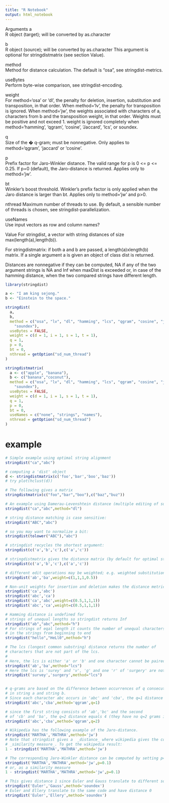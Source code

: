 ---
title: "R Notebook"
output: html_notebook
---

Arguments
a	
R object (target); will be converted by as.character

b	
R object (source); will be converted by as.character This argument is optional for stringdistmatrix (see section Value).

method	
Method for distance calculation. The default is "osa", see stringdist-metrics.

useBytes	
Perform byte-wise comparison, see stringdist-encoding.

weight	
For method='osa' or 'dl', the penalty for deletion, insertion, substitution and transposition, in that order. When method='lv', the penalty for transposition is ignored. When method='jw', the weights associated with characters of a, characters from b and the transposition weight, in that order. Weights must be positive and not exceed 1. weight is ignored completely when method='hamming', 'qgram', 'cosine', 'Jaccard', 'lcs', or soundex.

q	
Size of the 
�
q-gram; must be nonnegative. Only applies to method='qgram', 'jaccard' or 'cosine'.

p	
Prefix factor for Jaro-Winkler distance. The valid range for p is 0 <= p <= 0.25. If p=0 (default), the Jaro-distance is returned. Applies only to method='jw'.

bt	
Winkler's boost threshold. Winkler's prefix factor is only applied when the Jaro distance is larger than bt. Applies only to method='jw' and p>0.

nthread	
Maximum number of threads to use. By default, a sensible number of threads is chosen, see stringdist-parallelization.

useNames	
Use input vectors as row and column names?

Value
For stringdist, a vector with string distances of size max(length(a),length(b)).

For stringdistmatrix: if both a and b are passed, a length(a)xlength(b) matrix. If a single argument a is given an object of class dist is returned.

Distances are nonnegative if they can be computed, NA if any of the two argument strings is NA and Inf when maxDist is exceeded or, in case of the hamming distance, when the two compared strings have different length.

```{r}
library(stringdist)

a <- "I am king sejong."
b <- "Einstein to the space."

stringdist(
  a,
  b,
  method = c("osa", "lv", "dl", "hamming", "lcs", "qgram", "cosine", "jaccard", "jw",
    "soundex"),
  useBytes = FALSE,
  weight = c(d = 1, i = 1, s = 1, t = 1),
  q = 1,
  p = 0,
  bt = 0,
  nthread = getOption("sd_num_thread")
)

stringdistmatrix(
  a <- c("apple", "banana"),
  b <- c("banana","coconut"),
  method = c("osa", "lv", "dl", "hamming", "lcs", "qgram", "cosine", "jaccard", "jw",
    "soundex"),
  useBytes = FALSE,
  weight = c(d = 1, i = 1, s = 1, t = 1),
  q = 1,
  p = 0,
  bt = 0,
  useNames = c("none", "strings", "names"),
  nthread = getOption("sd_num_thread")
)
```

# example

```{r}
# Simple example using optimal string alignment
stringdist("ca","abc")

# computing a 'dist' object
d <- stringdistmatrix(c('foo','bar','boo','baz'))
# try plot(hclust(d))

# The following gives a matrix
stringdistmatrix(c("foo","bar","boo"),c("baz","buz"))

# An example using Damerau-Levenshtein distance (multiple editing of substrings allowed)
stringdist("ca","abc",method="dl")

# string distance matching is case sensitive:
stringdist("ABC","abc")

# so you may want to normalize a bit:
stringdist(tolower("ABC"),"abc")

# stringdist recycles the shortest argument:
stringdist(c('a','b','c'),c('a','c'))

# stringdistmatrix gives the distance matrix (by default for optimal string alignment):
stringdist(c('a','b','c'),c('a','c'))

# different edit operations may be weighted; e.g. weighted substitution:
stringdist('ab','ba',weight=c(1,1,1,0.5))

# Non-unit weights for insertion and deletion makes the distance metric asymetric
stringdist('ca','abc')
stringdist('abc','ca')
stringdist('ca','abc',weight=c(0.5,1,1,1))
stringdist('abc','ca',weight=c(0.5,1,1,1))

# Hamming distance is undefined for 
# strings of unequal lengths so stringdist returns Inf
stringdist("ab","abc",method="h")
# For strings of eqal length it counts the number of unequal characters as they occur
# in the strings from beginning to end
stringdist("hello","HeLl0",method="h")

# The lcs (longest common substring) distance returns the number of 
# characters that are not part of the lcs.
#
# Here, the lcs is either 'a' or 'b' and one character cannot be paired:
stringdist('ab','ba',method="lcs")
# Here the lcs is 'surey' and 'v', 'g' and one 'r' of 'surgery' are not paired
stringdist('survey','surgery',method="lcs")


# q-grams are based on the difference between occurrences of q consecutive characters
# in string a and string b.
# Since each character abc occurs in 'abc' and 'cba', the q=1 distance equals 0:
stringdist('abc','cba',method='qgram',q=1)

# since the first string consists of 'ab','bc' and the second 
# of 'cb' and 'ba', the q=2 distance equals 4 (they have no q=2 grams in common):
stringdist('abc','cba',method='qgram',q=2)

# Wikipedia has the following example of the Jaro-distance. 
stringdist('MARTHA','MATHRA',method='jw')
# Note that stringdist gives a  _distance_ where wikipedia gives the corresponding 
# _similarity measure_. To get the wikipedia result:
1 - stringdist('MARTHA','MATHRA',method='jw')

# The corresponding Jaro-Winkler distance can be computed by setting p=0.1
stringdist('MARTHA','MATHRA',method='jw',p=0.1)
# or, as a similarity measure
1 - stringdist('MARTHA','MATHRA',method='jw',p=0.1)

# This gives distance 1 since Euler and Gauss translate to different soundex codes.
stringdist('Euler','Gauss',method='soundex')
# Euler and Ellery translate to the same code and have distance 0
stringdist('Euler','Ellery',method='soundex')


```


